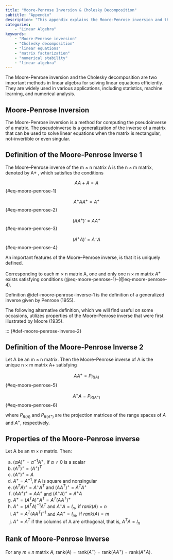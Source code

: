 ```yaml
---
title: "Moore-Penrose Inversion & Cholesky Decomposition"
subtitle: "Appendix"
description: "This appendix explains the Moore-Penrose inversion and the Cholesky decomposition, which are methods for solving linear equations efficiently using linear algebra."
categories: 
    - "Linear Algebra"
keywords: 
    - "Moore-Penrose inversion"
    - "Cholesky decomposition"
    - "linear equations"
    - "matrix factorization"
    - "numerical stability"
    - "linear algebra"
---
```


The Moore-Penrose inversion and the Cholesky decomposition are two important methods in linear algebra for solving linear equations efficiently. They are widely used in various applications, including statistics, machine learning, and numerical analysis.

## Moore-Penrose Inversion {#sec-moore-penrose}

The Moore-Penrose inversion is a method for computing the pseudoinverse of a matrix. The pseudoinverse is a generalization of the inverse of a matrix that can be used to solve linear equations when the matrix is rectangular, not-invertible or even singular.

::: {#def-moore-penrose-inverse-1}

## Definition of the Moore-Penrose Inverse 1

The Moore–Penrose inverse of the m × n matrix A is the n × m
matrix, denoted by A+ , which satisfies the conditions

$$
AA+ A = A
$$ {#eq-moore-penrose-1}

$$  
A^+AA^+ = A^+
$$ {#eq-moore-penrose-2}

$$
(AA^+ )' = AA^+ 
$$ {#eq-moore-penrose-3}

$$
(A^+A)' = A^+A
$$ {#eq-moore-penrose-4}

:::


An important features of the Moore–Penrose inverse, is that it is uniquely defined.


Corresponding to each m × n matrix A, one and only one n × m matrix $A^+$ exists satisfying conditions (@eq-moore-penrose-1)–(@eq-moore-penrose-4).

Definition @def-moore-penrose-inverse-1 is the definition of a generalized inverse given by Penrose (1955).

The following alternative definition, which we will find useful on some occasions,
utilizes properties of the Moore–Penrose inverse that were first illustrated by Moore (1935).

::: {#def-moore-penrose-inverse-2}

## Definition of the Moore-Penrose Inverse 2

Let A be an m × n matrix. Then the Moore–Penrose inverse of A is
the unique n × m matrix A+ satisfying

$$
AA^+ = P_{R(A)}
$$ {#eq-moore-penrose-5}

$$
A^+ A = P_{R(A^+)}
$$ {#eq-moore-penrose-6}

where $P_{R(A)}$ and $P_{R(A^+)}$ are the projection matrices of the range spaces of $A$ and $A^+$,
respectively.

::: {#thm-properties-moore-penrose-inverse}

## Properties of the Moore-Penrose inverse 

Let A be an $m \times n$ matrix. Then:

a. $(αA)^+ = α^{-1} A^+ , \text{ if } \alpha \ne 0 \text{ is a scalar}$
b. $(A^T)^+ = (A^+)^T$ 
c. $(A^+)^+ = A$
d. $A^+ = A^{-1} ,\text{if A is square and nonsingular}$
e. $(A^T A)^+ = A^+ A^T$ and $(AA^T)^+ = A^T A^+$
f. $(AA^+)^+ = AA^+$ and $(A^+ A)^+ = A^+ A$
g. $A^+ = (A^T A)^+ A^T = A^T (AA^T)^+$
h. $A^+ = (A^T A)^{-1} A^T$ and $A^+ A = I_n , \text{ if } rank(A) = n$
i. $A^+ = A^T (AA^T)^{-1}$ and $AA^+ = I_m , \text{ if } rank(A) = m$
j. $A^+ = A^T$  if the columns of A are orthogonal, that is, $A^T A = I_n$

:::


::: {#thm-rank}

##  Rank of Moore-Penrose Inverse

For any $m \times n$ matrix $A$, $\text{rank}(A) = \text{rank}(A^+) = \text{rank}(AA^+) = \text{rank}(A^+ A)$.
:::

